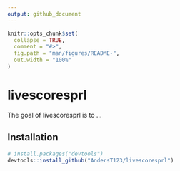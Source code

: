 ```yaml
---
output: github_document
---
```


<!-- README.md is generated from README.Rmd. Please edit that file -->

```r
knitr::opts_chunk$set(
  collapse = TRUE,
  comment = "#>",
  fig.path = "man/figures/README-",
  out.width = "100%"
)
```

# livescoresprl

<!-- badges: start -->
<!-- badges: end -->

The goal of livescoresprl is to ...

## Installation


``` r
# install.packages("devtools")
devtools::install_github("AndersT123/livescoresprl")
```

